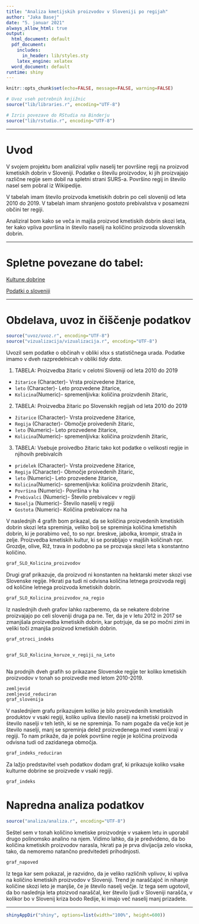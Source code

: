 ```yaml
---
title: "Analiza kmetijskih proizvodov v Sloveniji po regijah"
author: "Jaka Basej"
date: "5. januar 2021"
always_allow_html: true
output:
  html_document: default
  pdf_document:
    includes:
      in_header: lib/styles.sty
    latex_engine: xelatex
  word_document: default
runtime: shiny
---
```


```r
knitr::opts_chunk$set(echo=FALSE, message=FALSE, warning=FALSE)

# Uvoz vseh potrebnih knjižnic
source("lib/libraries.r", encoding="UTF-8")
```

```r
# Izris povezave do RStudia na Binderju
source("lib/rstudio.r", encoding="UTF-8")
```
***
# Uvod   

V svojem projektu bom analiziral vpliv naselij ter površine regij na proizvod kmetiskih dobrin v Sloveniji. Podatke o številu proizvodov, ki jih proizvajajo različne regije sem dobil na spletni strani SURS-a. Površino regij in število nasel sem pobral iz Wikipedije.

V tabelah imam število proizvoda kmetiskih dobrin po celi sloveniji od leta 2010 do 2019. V tabelah imam shranjeno gostoto prebivalstva v posamezni občini ter regiji.

Analiziral bom kako se veča in majša proizvod kmetiskih dobrin skozi leta, ter kako vpliva površina in število naselij na količino proizvoda slovenskih dobrin.

***

# Spletne povezane do tabel:

[Kultune dobrine](<https://pxweb.stat.si/SiStatData/pxweb/sl/Data/-/1502410S.px>)

[Podatki o sloveniji](https://sl.wikipedia.org/wiki/Seznam_občin_v_Sloveniji>)


***

# Obdelava, uvoz in čiščenje podatkov

```r
source("uvoz/uvoz.r", encoding="UTF-8")
source("vizualizacija/vizualizacija.r", encoding="UTF-8")
```

Uvozil sem podatke o občinah v obliki xlsx s statističnega urada. Podatke imamo v dveh razpredelnicah v obliki *tidy data*.

1. TABELA: Proizvedba žitaric v celotni Sloveniji od leta 2010 do 2019 
  - `žitarice` (Character)- Vrsta proizvedene žitarice,
  - `leto` (Character)- Leto prozvedene žitarice,
  - `Kolicina`(Numeric)- spremenljivka: količina proizvdenih žitaric,
  
2. TABELA: Proizvedba žitaric po Slovenskih regijah od leta 2010 do 2019 
  - `žitarice` (Character)- Vrsta proizvedene žitarice,
  - `Regija` (Character)- Območje proivedenih žitaric,
  - `leto` (Numeric)- Leto prozvedene žitarice,
  - `Kolicina`(Numeric)- spremenljivka: količina proizvdenih žitaric,
  
3. TABELA: Vsebuje proivedbo žitaric tako kot podatke o velikosti regije in njihovih prebivalcih
  - `pridelek` (Character)- Vrsta proizvedene žitarice,
  - `Regija` (Character)- Območje proivedenih žitaric,
  - `leto` (Numeric)- Leto prozvedene žitarice,
  - `Kolicina`(Numeric)- spremenljivka: količina proizvdenih žitaric,
  - `Površina` (Numeric)- Površina v ha
  - `Prebivalci` (Numeric)- Število prebivalcev v regiji
  - `Naselja` (Numeric)- Število naselij v regiji
  - `Gostota` (Numeric)- Količina prebivalcev na ha
  


V naslednjih 4 grafih bom prikazal, da se količina proizvedenih kmetiskih dobrin skozi leta spreminja, veliko bolj se spreminja količina kmetishih dobrin, ki je porabimo več, to so npr. breskve, jabolka, krompir, straža in zelje. Proizvedba kmetiskih kultur, ki se porabljajo v majših količinah npr. Grozdje, olive, Riž, trava in podobno pa se prozvaja skozi leta s konstantno količino.

```r

graf_SLO_Kolicina_proizvodov


```

Drugi graf prikazuje, da proizvod ni konstanten na hektarski meter skozi vse Slovenske regije. Hkrati pa tudi ni odvisna količina letnega proizvoda regij od količine letnega proizvoda kmetiskih dobrin. 

```r


graf_SLO_Kolicina_proizvodov_na_regio


```

Iz naslednjih dveh grafov lahko razberemo, da se nekatere dobrine proizvajajo po celi sloveniji druga pa ne. Ter, da je v letu 2012 in 2017 se zmanjšala proizvedba kmetiskih dobrin, kar potrjuje, da se po močni zimi in veliki toči zmanjša proizvod kmetiskih dobrin.

```r


graf_otroci_indeks


graf_SLO_Kolicina_koruze_v_regiji_na_Leto



```


Na prodnjih dveh grafih so prikazane Slovenske regije ter koliko kmetiskih proizvodov v tonah so proizvedle med letom 2010-2019. 



```r


zemljevid
zemljevid_reduciran
graf_slovenija

```

V naslednjiem grafu prikazujem koliko je bilo proizvedenih kmetiskih produktov v vsaki regiji, koliko upliva število naselji na kmetiski proizvod in število naselji v teh letih, ki se ne spreminja. To nam pogaže da večje kot je število naselji, manj se spreminja delež proizvedenega med vsemi kraji v regiji. To nam prikaže, da je polek površine regije je količina proizvoda odvisna tudi od zazidanega območja. 
```r

graf_indeks_reduciran

```

Za lažjo predstavitel vseh podatkov dodam graf, ki prikazuje koliko vsake kulturne dobrine se proizvede v vsaki regiji.
```r

graf_indeks

```


# Napredna analiza podatkov

```r
source("analiza/analiza.r", encoding="UTF-8")
```

Seštel sem v tonah količino kmetiske proizvodnje v vsakem letu in uporabil drugo polinomsko analino na njem. Vidimo lahko, da je predvideno, da bo količina kmetiskih proizvodov narasla, hkrati pa je prva divijacija zelo visoka, tako, da nemoremo natančno predvitedeti prihodnjosti.
```r
graf_napoved
```
Iz tega kar sem pokazal, je razvidno, da je veliko različnih vplivov, ki vpliva na količino kmetiskih proizvodov v Sloveniji. Trend je naraščajoč in nihanje količine skozi leto je manjše, če je število naselj večje. Iz tega sem ugotovil, da bo naslednja leta ptoizvod naraščal, ker število ljudi v Sloveniji narašča, v kolikor bo v Slovenij kriza bodo Redije, ki imajo več naselij manj prizadete. 

***

```r
shinyAppDir("shiny", options=list(width="100%", height=600))
```
